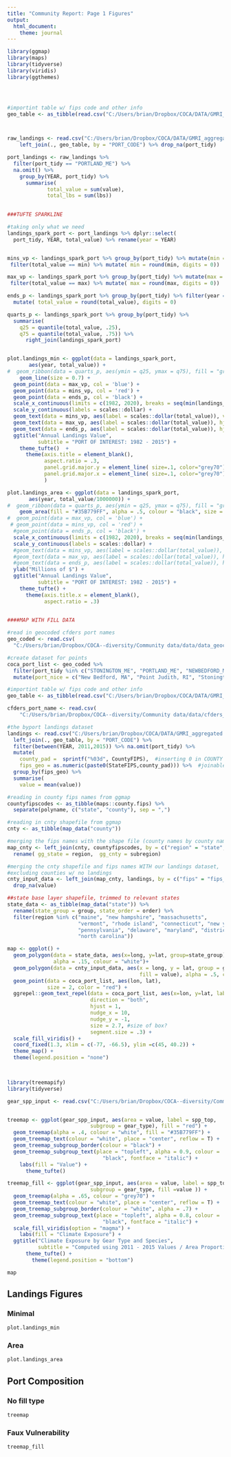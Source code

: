 ```yaml
---
title: "Community Report: Page 1 Figures"
output: 
  html_document:
    theme: journal
---
```


```r
library(ggmap)
library(maps)
library(tidyverse)
library(viridis)
library(ggthemes)




#importint table w/ fips code and other info 
geo_table <- as_tibble(read.csv("C:/Users/brian/Dropbox/COCA/DATA/GMRI_aggregated data/geo_table.csv"))



raw_landings <- read.csv("C:/Users/brian/Dropbox/COCA/DATA/GMRI_aggregated data/byport_thin.csv") %>%
    left_join(., geo_table, by = "PORT_CODE") %>% drop_na(port_tidy) 

port_landings <- raw_landings %>% 
  filter(port_tidy == "PORTLAND_ME") %>% 
  na.omit() %>% 
    group_by(YEAR, port_tidy) %>% 
      summarise(
             total_value = sum(value),
             total_lbs = sum(lbs))
  

###TUFTE SPARKLINE

#taking only what we need 
landings_spark_port <- port_landings %>% dplyr::select(
  port_tidy, YEAR, total_value) %>% rename(year = YEAR)


mins_vp <- landings_spark_port %>% group_by(port_tidy) %>% mutate(min = min(total_value)) %>% 
 filter(total_value == min) %>% mutate( min = round(min, digits = 0))

max_vp <- landings_spark_port %>% group_by(port_tidy) %>% mutate(max = max(total_value)) %>% 
 filter(total_value == max) %>% mutate( max = round(max, digits = 0))

ends_p <- landings_spark_port %>% group_by(port_tidy) %>% filter(year == max(year)) %>% 
  mutate( total_value = round(total_value), digits = 0)

quarts_p <- landings_spark_port %>% group_by(port_tidy) %>% 
  summarise(
    q25 = quantile(total_value, .25),
    q75 = quantile(total_value, .75)) %>% 
      right_join(landings_spark_port)


plot.landings_min <- ggplot(data = landings_spark_port, 
       aes(year, total_value)) +
#  geom_ribbon(data = quarts_p, aes(ymin = q25, ymax = q75), fill = "grey70", alpha = .7) + 
    geom_line(size = 0.7) +
  geom_point(data = max_vp, col = 'blue') + 
  geom_point(data = mins_vp, col = 'red') + 
  geom_point(data = ends_p, col = 'black') + 
  scale_x_continuous(limits = c(1982, 2020), breaks = seq(min(landings_spark_port$year), 2015, by = 8)) +
  scale_y_continuous(labels = scales::dollar) +
  geom_text(data = mins_vp, aes(label = scales::dollar(total_value)), vjust = -1) +
  geom_text(data = max_vp, aes(label = scales::dollar(total_value)), hjust = 1.1, vjust = 0.2) + 
  geom_text(data = ends_p, aes(label = scales::dollar(total_value)), hjust = -.1, vjust = 0.1) + 
  ggtitle("Annual Landings Value",
          subtitle = "PORT OF INTEREST: 1982 - 2015") + 
    theme_tufte()  + 
      theme(axis.title = element_blank(),
            aspect.ratio = .3,
            panel.grid.major.y = element_line( size=.1, color="grey70"),
            panel.grid.major.x = element_line( size=.1, color="grey70")
            )

plot.landings_area <- ggplot(data = landings_spark_port, 
       aes(year, total_value/1000000)) +
#  geom_ribbon(data = quarts_p, aes(ymin = q25, ymax = q75), fill = "grey70", alpha = .7) + 
    geom_area(fill = "#35B779FF", alpha = .5, colour = "black", size = 1.1) +
#  geom_point(data = max_vp, col = 'blue') + 
 # geom_point(data = mins_vp, col = 'red') + 
  #geom_point(data = ends_p, col = 'black') + 
  scale_x_continuous(limits = c(1982, 2020), breaks = seq(min(landings_spark_port$year), 2015, by = 8)) +
  scale_y_continuous(labels = scales::dollar) +
  #geom_text(data = mins_vp, aes(label = scales::dollar(total_value)), vjust = -1) +
  #geom_text(data = max_vp, aes(label = scales::dollar(total_value)), hjust = 1.1, vjust = 0.2) + 
  #geom_text(data = ends_p, aes(label = scales::dollar(total_value)), hjust = -.1, vjust = 0.1) + 
  ylab("Millions of $") + 
  ggtitle("Annual Landings Value",
          subtitle = "PORT OF INTEREST: 1982 - 2015") + 
    theme_tufte() + 
      theme(axis.title.x = element_blank(),
            aspect.ratio = .3)
          


```



```r
####MAP WITH FILL DATA

#read in geocoded cfders port names
geo_coded <- read.csv(
  "C:/Users/brian/Dropbox/COCA--diversity/Community data/data/data_geocoded_portnames.csv")

#create dataset for points 
coca_port_list <- geo_coded %>% 
  filter(port_tidy %in% c("STONINGTON_ME", "PORTLAND_ME", "NEWBEDFORD_MA", "POINTJUDITH_RI")) %>%
  mutate(port_nice = c("New Bedford, MA", "Point Judith, RI", "Stonington, ME", "Portland, ME"))

#importint table w/ fips code and other info 
geo_table <- as_tibble(read.csv("C:/Users/brian/Dropbox/COCA/DATA/GMRI_aggregated data/geo_table.csv"))

cfders_port_name <- read.csv(
    "C:/Users/brian/Dropbox/COCA--diversity/Community data/data/cfders_port_names.csv")

#the byport landings dataset
landings <- read.csv("C:/Users/brian/Dropbox/COCA/DATA/GMRI_aggregated data/byport_thin.csv") %>%
  left_join(., geo_table, by = "PORT_CODE") %>% 
  filter(between(YEAR, 2011,2015)) %>% na.omit(port_tidy) %>% 
  mutate(
    county_pad =  sprintf("%03d", CountyFIPS),  #inserting 0 in COUNTY
    fips_geo = as.numeric(paste0(StateFIPS,county_pad))) %>%  #joinable w/ map
  group_by(fips_geo) %>% 
  summarise(
    value = mean(value))

#reading in county fips names from ggmap
countyfipscodes <- as_tibble(maps::county.fips) %>% 
  separate(polyname, c("state", "county"), sep = ",")

#reading in cnty shapefile from ggmap
cnty <- as_tibble(map_data("county"))

#merging the fips names with the shape file (county names by county names)
map_cnty <- left_join(cnty, countyfipscodes, by = c("region" = "state", "subregion" = "county")) %>% 
  rename( gg_state = region,  gg_cnty = subregion)

#merging the cnty shapefile and fips names WITH our landings dataset,
#excluding counties w/ no landings
cnty_input_data <- left_join(map_cnty, landings, by = c("fips" = "fips_geo")) %>% 
  drop_na(value)

##state base layer shapefile, trimmed to relevant states
state_data <- as_tibble(map_data("state")) %>% 
  rename(state_group = group, state_order = order) %>% 
  filter(region %in% c("maine", "new hampshire", "massachusetts", 
                       "vermont", "rhode island", "connecticut", "new york", "new jersey",
                       "pennsylvania", "delaware", "maryland", "district of columbia", "virginia", 
                       "north carolina"))

```




```r
map <- ggplot() +
  geom_polygon(data = state_data, aes(x=long, y=lat, group=state_group),
               alpha = .15, colour = "white")+ 
  geom_polygon(data = cnty_input_data, aes(x = long, y = lat, group = group,
                                           fill = value), alpha = .5, colour = "white") +
  geom_point(data = coca_port_list, aes(lon, lat),
             size = 2, color = "red") +
  ggrepel::geom_text_repel(data = coca_port_list, aes(x=lon, y=lat, label=port_nice),
                           direction = "both",
                           hjust = 1,
                           nudge_x = 10,
                           nudge_y = -1,
                           size = 2.7, #size of box?
                           segment.size = .3) +
  scale_fill_viridis() +
  coord_fixed(1.3, xlim = c(-77, -66.5), ylim =c(45, 40.2)) + 
  theme_map() + 
  theme(legend.position = "none")

  
```



```r
library(treemapify)
library(tidyverse)

gear_spp_input <- read.csv("C:/Users/brian/Dropbox/COCA--diversity/Community data/data/gear_spp_input.csv")


treemap <- ggplot(gear_spp_input, aes(area = value, label = spp_top,
                           subgroup = gear_type), fill = "red") + 
  geom_treemap(alpha = .4, colour = "white", fill = "#35B779FF") +
  geom_treemap_text(colour = "white", place = "center", reflow = T) +
  geom_treemap_subgroup_border(colour = "black") + 
  geom_treemap_subgroup_text(place = "topleft", alpha = 0.9, colour =
                               "black", fontface = "italic") +
    labs(fill = "Value") +
      theme_tufte()

treemap_fill <- ggplot(gear_spp_input, aes(area = value, label = spp_top,
                           subgroup = gear_type, fill =value )) + 
  geom_treemap(alpha = .65, colour = "grey70") +
  geom_treemap_text(colour = "white", place = "center", reflow = T) +
  geom_treemap_subgroup_border(colour = "white", alpha = .7) + 
  geom_treemap_subgroup_text(place = "topleft", alpha = 0.8, colour =
                               "black", fontface = "italic") +
  scale_fill_viridis(option = "magma") + 
    labs(fill = "Climate Exposure") +
  ggtitle("Climate Exposure by Gear Type and Species",
          subtitle = "Computed using 2011 - 2015 Values / Area Proportional to Value") +
      theme_tufte() + 
        theme(legend.position = "bottom")
```




```r

map

```

## Landings Figures  {.tabset}

### Minimal

```r

plot.landings_min
```

### Area 

```r

plot.landings_area
```

## Port Composition {.tabset}

### No fill type

```r

treemap

```

### Faux Vulnerability

```r

treemap_fill

```

